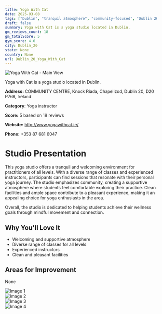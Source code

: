 ```yaml
---
title: Yoga With Cat
date: 2025-03-08
tags: ["Dublin", "tranquil atmosphere", "community-focused", "Dublin 20"]  
draft: false
summary: Yoga with Cat is a yoga studio located in Dublin.
gm_reviews_count: 18
gm_totalScore: 5
gym_score: 4.0
city: Dublin_20
state: None
country: None
url: Dublin_20_Yoga_With_Cat
---
```


<div className="aspect-[16/9] relative my-8">
  <img 
    src="https://lh5.googleusercontent.com/p/AF1QipPHqFVVTLlybFWzjG-YcJgcNHICKV6DxXJtP8JC=w1920-h1080-k-no"
    alt="Yoga With Cat - Main View"
    className="object-cover absolute inset-0 w-full h-full rounded-lg"
  />
</div>

Yoga with Cat is a yoga studio located in Dublin.

**Address:** COMMUNITY CENTRE, Knock Riada, Chapelizod, Dublin 20, D20 P768, Ireland

**Category:** Yoga instructor

**Score:** 5 based on 18 reviews

**Website:** http://www.yogawithcat.ie/

**Phone:** +353 87 681 6047

# Studio Presentation

This yoga studio offers a tranquil and welcoming environment for practitioners of all levels. With a diverse range of classes and experienced instructors, participants can find sessions that resonate with their personal yoga journey. The studio emphasizes community, creating a supportive atmosphere where students feel comfortable exploring their practice. Clean facilities and ample space contribute to a pleasant experience, making it an appealing choice for yoga enthusiasts in the area.

Overall, the studio is dedicated to helping students achieve their wellness goals through mindful movement and connection.

## Why You'll Love It

- Welcoming and supportive atmosphere
- Diverse range of classes for all levels
- Experienced instructors
- Clean and pleasant facilities

## Areas for Improvement

None

<div className="grid grid-cols-1 xl:grid-cols-2 gap-4 my-8">
<div className="aspect-[4/3] relative"><img src="https://lh5.googleusercontent.com/p/AF1QipPD5xfGcvMVxSrQkzPNPtvbyJ_oURhMURqOilz2=w1920-h1080-k-no" alt="Image 1" className="object-cover absolute inset-0 w-full h-full rounded-lg" /></div>
<div className="aspect-[4/3] relative"><img src="https://lh5.googleusercontent.com/p/AF1QipOzhUebMRVcQ5xSMDiLcSMy8Y5Jq3jjglDssL8z=w1920-h1080-k-no" alt="Image 2" className="object-cover absolute inset-0 w-full h-full rounded-lg" /></div>
<div className="aspect-[4/3] relative"><img src="https://lh5.googleusercontent.com/p/AF1QipPLl8zDjiGtaLOAB851wV3xPnXNRkcc-SjPF2OB=w1920-h1080-k-no" alt="Image 3" className="object-cover absolute inset-0 w-full h-full rounded-lg" /></div>
<div className="aspect-[4/3] relative"><img src="https://lh5.googleusercontent.com/p/AF1QipPRkZpBmMGymbz_NUP2UjxBN2iy3fBfPnDRDDlb=w1920-h1080-k-no" alt="Image 4" className="object-cover absolute inset-0 w-full h-full rounded-lg" /></div>
</div>